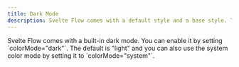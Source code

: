 ```yaml
---
title: Dark Mode
description: Svelte Flow comes with a default style and a base style. This example shows how the base style looks.
---
```



<ExampleLayout>
Svelte Flow comes with a built-in dark mode. You can enable it by setting `colorMode="dark"`. The default is "light" and you can also use the system color mode by setting it to `colorMode="system"`.

<ExampleViewer codePath="examples/styling/dark-mode" />
</ExampleLayout>

